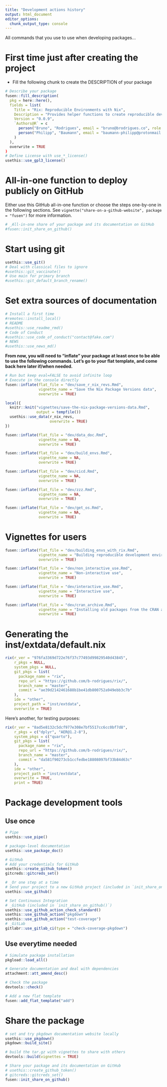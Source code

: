 ```yaml
---
title: "Development actions history"
output: html_document
editor_options: 
  chunk_output_type: console
---
```


All commands that you use to use when developing packages...

# First time just after creating the project

- Fill the following chunk to create the DESCRIPTION of your package

```r
# Describe your package
fusen::fill_description(
  pkg = here::here(),
  fields = list(
    Title = "Rix: Reproducible Environments with Nix",
    Description = "Provides helper functions to create reproducible development environments using the Nix package manager.",
    Version = "0.0.9",
    `Authors@R` = c
      person("Bruno", "Rodrigues", email = "bruno@brodrigues.co", role = c("aut", "cre"), comment = c(ORCID = "0000-0002-3211-3689")),
      person("Philipp", "Baumann", email = "baumann-philipp@protonmail.com", role = "aut", comment = c(ORCID = "0000-0002-3194-8975"))
    )
  ),
  overwrite = TRUE
)
# Define License with use_*_license()
usethis::use_gpl3_license()

```

# All-in-one function to deploy publicly on GitHub

Either use this GitHub all-in-one function or choose the steps one-by-one in the following sections.
See `vignette("share-on-a-github-website", package = "fusen")` for more information.

```r
# _All-in-one share of your package and its documentation on GitHub
#fusen::init_share_on_github()
```


# Start using git

```r
usethis::use_git()
# Deal with classical files to ignore
#usethis::git_vaccinate()
# Use main for primary branch
#usethis::git_default_branch_rename()
```

# Set extra sources of documentation

```r
# Install a first time
#remotes::install_local()
# README
#usethis::use_readme_rmd()
# Code of Conduct
#usethis::use_code_of_conduct("contact@fake.com")
# NEWS
#usethis::use_news_md()
```

**From now, you will need to "inflate" your package at least once to be able to use the following commands. Let's go to your flat template, and come back here later if/when needed.**

```r
# Run but keep eval=FALSE to avoid infinite loop
# Execute in the console directly
fusen::inflate(flat_file = "dev/save_r_nix_revs.Rmd",
               vignette_name = "Save the Nix Package Versions data",
               overwrite = TRUE)
```

```r
local({
  knitr::knit("vignettes/save-the-nix-package-versions-data.Rmd",
              output = tempfile())
  usethis::use_data(r_nix_revs,
                    overwrite = TRUE)
})

```

```r
fusen::inflate(flat_file = "dev/data_doc.Rmd",
               vignette_name = NA,
               overwrite = TRUE)
```

```r
fusen::inflate(flat_file = "dev/build_envs.Rmd",
               vignette_name = NA,
               overwrite = TRUE)
```

```r
fusen::inflate(flat_file = "dev/cicd.Rmd",
               vignette_name = NA,
               overwrite = TRUE)
```


```r
fusen::inflate(flat_file = "dev/zzz.Rmd",
               vignette_name = NA,
               overwrite = TRUE)
```

```r
fusen::inflate(flat_file = "dev/get_os.Rmd",
               vignette_name = NA,
               overwrite = TRUE)
```

# Vignettes for users

```r
fusen::inflate(flat_file = "dev/building_envs_with_rix.Rmd",
               vignette_name = "Building reproducible development environments with {rix}",
               overwrite = TRUE)
```

```r
fusen::inflate(flat_file = "dev/non_interactive_use.Rmd",
               vignette_name = "Non-interactive use",
               overwrite = TRUE)
```

```r
fusen::inflate(flat_file = "dev/interactive_use.Rmd",
               vignette_name = "Interactive use",
               overwrite = TRUE)
```

```r
fusen::inflate(flat_file = "dev/cran_archive.Rmd",
               vignette_name = "Installing old packages from the CRAN archives",
               overwrite = TRUE)
```

# Generating the inst/extdata/default.nix

```r
rix(r_ver = "976fa3369d722e76f37c77493d99829540d43845",
    r_pkgs = NULL,
    system_pkgs = NULL,
    git_pkgs = list(
      package_name = "rix",
      repo_url = "https://github.com/b-rodrigues/rix/",
      branch_name = "master",
      commit = "ae39d2142461688b1be41db800752a949ebb3c7b"
    ),
    ide = "other",
    project_path = "inst/extdata",
    overwrite = TRUE)
```

Here's another, for testing purposes:

```r
rix(r_ver = "8ad5e8132c5dcf977e308e7bf5517cc6cc0bf7d8",
    r_pkgs = c("dplyr", "AER@1.2-8"),
    system_pkgs = c("quarto"),
    git_pkgs = list(
      package_name = "rix",
      repo_url = "https://github.com/b-rodrigues/rix/",
      branch_name = "master",
      commit = "da581f90273cb1ccfedbe18808097bf33b84d63c"
    ),
    ide = "other",
    project_path = "inst/extdata",
    overwrite = TRUE,
    print = TRUE)
```


# Package development tools
## Use once

```r
# Pipe
usethis::use_pipe()

# package-level documentation
usethis::use_package_doc()

# GitHub
# Add your credentials for GitHub
usethis::create_github_token()
gitcreds::gitcreds_set()

# _Or one step at a time
# Send your project to a new GitHub project (included in `init_share_on_github()`)
usethis::use_github()

# Set Continuous Integration
# _GitHub (included in `init_share_on_github()`)
usethis::use_github_action_check_standard()
usethis::use_github_action("pkgdown")
usethis::use_github_action("test-coverage")
# _GitLab
gitlabr::use_gitlab_ci(type = "check-coverage-pkgdown")
```

## Use everytime needed

```r
# Simulate package installation
pkgload::load_all()

# Generate documentation and deal with dependencies
attachment::att_amend_desc()

# Check the package
devtools::check()

# Add a new flat template
fusen::add_flat_template("add")
```

# Share the package

```r
# set and try pkgdown documentation website locally
usethis::use_pkgdown()
pkgdown::build_site()

# build the tar.gz with vignettes to share with others
devtools::build(vignettes = TRUE)

# Share your package and its documentation on GitHub
# usethis::create_github_token()
# gitcreds::gitcreds_set()
fusen::init_share_on_github()
```

